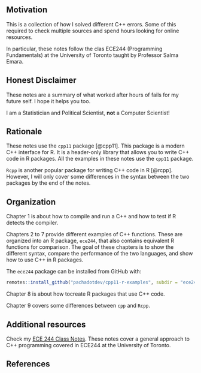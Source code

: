 ## Motivation

This is a collection of how I solved different C++ errors. Some of this required
to check multiple sources and spend hours looking for online resources.

In particular, these notes follow the clas ECE244 (Programming Fundamentals) at
the University of Toronto taught by Professor Salma Emara.

## Honest Disclaimer

These notes are a summary of what worked after hours of fails for my future
self. I hope it helps you too.

I am a Statistician and Political Scientist, **not** a Computer Scientist!

## Rationale

These notes use the `cpp11` package [@cpp11]. This package is a modern C++ interface for
R. It is a header-only library that allows you to write C++ code in R packages. All
the examples in these notes use the `cpp11` package.

`Rcpp` is another popular package for writing C++ code in R [@rcpp]. However, I will
only cover some differences in the syntax between the two packages by the end of the
notes.

## Organization

Chapter 1 is about how to compile and run a C++ and how to test if R detects the
compiler.

Chapters 2 to 7 provide different examples of C++ functions. These are organized
into an R package, `ece244`, that also contains equivalent R functions for
comparison. The goal of these chapters is to show the different syntax, compare
the performance of the two languages, and show how to use C++ in R packages.

The `ece244` package can be installed from GitHub with:

```r
remotes::install_github("pachadotdev/cpp11-r-examples", subdir = "ece244")
```

Chapter 8 is about how tocreate R packages that use C++ code.

Chapter 9 covers some differences between `cpp` and `Rcpp`.

## Additional resources

Check my [ECE 244 Class Notes](https://pacha.dev/ece244-class-notes/). These notes
cover a general approach to C++ programming covered in ECE244 at the University of
Toronto.

## References
